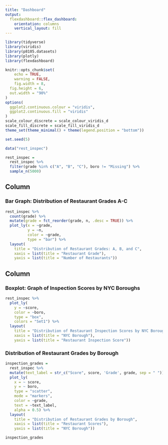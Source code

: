```yaml
---
title: "Dashboard"
output: 
  flexdashboard::flex_dashboard:
    orientation: columns
    vertical_layout: fill
---
```


```r
library(tidyverse)
library(viridis)
library(p8105.datasets)
library(plotly)
library(flexdashboard)

knitr::opts_chunk$set(
	echo = TRUE,
	warning = FALSE,
	fig.width = 8, 
  fig.height = 6,
  out.width = "90%"
)
options(
  ggplot2.continuous.colour = "viridis",
  ggplot2.continuous.fill = "viridis"
)
scale_colour_discrete = scale_colour_viridis_d
scale_fill_discrete = scale_fill_viridis_d
theme_set(theme_minimal() + theme(legend.position = "bottom"))

set.seed(5)

data("rest_inspec") 

rest_inspec = 
  rest_inspec %>% 
  filter(grade %in% c("A", "B", "C"), boro != "Missing") %>%
  sample_n(5000)
```


Column {data-width=550}
-----------------------------------------------------------------------

### Bar Graph: Distribution of Restaurant Grades A-C

```r
rest_inspec %>% 
  count(grade) %>% 
  mutate(grade = fct_reorder(grade, n, .desc = TRUE)) %>% 
  plot_ly(x = ~grade, 
          y = ~n, 
          color = ~grade,
          type = "bar") %>% 
  layout(
    title = "Distribution of Restaurant Grades: A, B, and C",
    xaxis = list(title = "Restaurant Grade"), 
    yaxis = list(title = "Number of Restaurants"))
```

Column {data-width=450}
-----------------------------------------------------------------------

### Boxplot: Graph of Inspection Scores by NYC Boroughs

```r
rest_inspec %>% 
  plot_ly(
    y = ~score, 
    color = ~boro, 
    type = "box",
    colors = "Set1") %>% 
  layout(
    title = "Distribution of Restaurant Inspection Scores by NYC Borough",
    xaxis = list(title = "NYC Borough"), 
    yaxis = list(title = "Restaurant Inspection Score"))
```

### Distribution of Restaurant Grades by Borough

```r
inspection_grades = 
  rest_inspec %>%
  mutate(text_label = str_c("Score", score, 'Grade', grade, sep = " ")) %>% 
  plot_ly(
    x = ~ score, 
    y = ~ boro,  
    type = "scatter", 
    mode = "markers",
    color = ~grade, 
    text = ~text_label, 
    alpha = 0.5) %>% 
  layout(
    title = "Distribution of Restaurant Grades by Borough",
    xaxis = list(title = "Restaurant Scores"), 
    yaxis = list(title = "NYC Borough"))

inspection_grades
```

